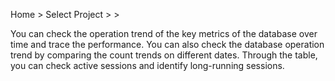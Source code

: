Home &gt; Select Project &gt; <Cmdname sid="side_analysis" className="uitext" /> &gt; <Cmdname sid="side_dbTrendComparison" className="uitext" />

You can check the operation trend of the key metrics of the database over time and trace the performance. You can also check the database operation trend by comparing the count trends on different dates. Through the <Cmdname sid="active_sessions" className="uitext" /> table, you can check active sessions and identify long-running sessions.
